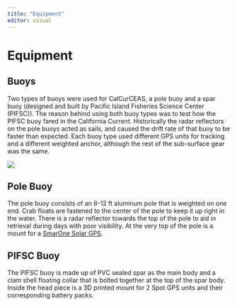 ```yaml
---
title: "Equipment"
editor: visual
---
```


# Equipment

## Buoys

Two types of buoys were used for CalCurCEAS, a pole buoy and a spar buoy (designed and built by Pacific Island Fisheries Science Center (PIFSC)). The reason behind using both buoy types was to test how the PIFSC buoy fared in the California Current. Historically the radar reflectors on the pole buoys acted as sails, and caused the drift rate of that buoy to be faster than expected. Each buoy type used different GPS units for tracking and a different weighted anchor, although the rest of the sub-surface gear was the same.

![](images/Pole_PIFSC_buoy_diagram.jpg){fig-align="center"}

## Pole Buoy 

The pole buoy consists of an 8-12 ft aluminum pole that is weighted on one end. Crab floats are fastened to the center of the pole to keep it up right in the water. There is a radar reflector towards the top of the pole to aid in retrieval during days with poor visibility. At the very top of the pole is a mount for a [SmarOne Solar GPS](https://www.lonestartracking.com/tracking-devices/smartone-solar-satellite-based-solar-powered-iot-asset-tracker-device/?srsltid=AfmBOopZkzLYCHWgZznwq4ADMguXEVZa-eZM0coR_r64zuEgYnk8AxhX).

## PIFSC Buoy

The PIFSC buoy is made up of PVC sealed spar as the main body and a clam shell floating collar that is bolted together at the top of the spar body. Inside the head piece is a 3D printed mount for 2 Spot GPS units and their corresponding battery packs.
